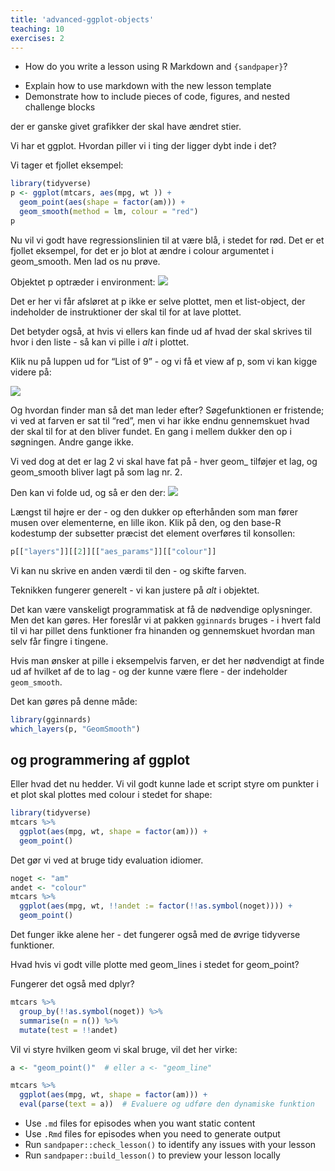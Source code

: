 ```yaml
---
title: 'advanced-ggplot-objects'
teaching: 10
exercises: 2
---
```


:::::::::::::::::::::::::::::::::::::: questions 

- How do you write a lesson using R Markdown and `{sandpaper}`?

::::::::::::::::::::::::::::::::::::::::::::::::

::::::::::::::::::::::::::::::::::::: objectives

- Explain how to use markdown with the new lesson template
- Demonstrate how to include pieces of code, figures, and nested challenge blocks

::::::::::::::::::::::::::::::::::::::::::::::::

der er ganske givet grafikker der skal have ændret stier.

Vi har et ggplot. Hvordan piller vi i ting der ligger dybt inde i det?

Vi tager et fjollet eksempel:

```r
library(tidyverse)
p <- ggplot(mtcars, aes(mpg, wt )) +
  geom_point(aes(shape = factor(am))) +
  geom_smooth(method = lm, colour = "red")
p
```


Nu vil vi godt have regressionslinien til at være blå, i stedet for rød. 
Det er et fjollet eksempel, for det er jo blot at ændre i colour argumentet i
geom_smooth. Men lad os nu prøve.

Objektet p optræder i environment:
![](../fig/21-environment.png)

Det er her vi får afsløret at p ikke er selve plottet, men et list-object,
der indeholder de instruktioner der skal til for at lave plottet. 

Det betyder også, at hvis vi ellers kan finde ud af hvad der skal
skrives til hvor i den liste - så kan vi pille i _alt_ i plottet.

Klik nu på luppen ud for "List of 9" - og vi få et view af p, som 
vi kan kigge videre på:

![](../fig/21-view-p.png)

Og hvordan finder man så det man leder efter? Søgefunktionen er fristende;
vi ved at farven er sat til "red", men vi har ikke endnu gennemskuet hvad der skal til for at den bliver fundet. En gang i mellem dukker den op
i søgningen. Andre gange ikke.

Vi ved dog at det er lag 2 vi skal have fat på - hver geom_ tilføjer et lag, og geom_smooth bliver lagt på som lag nr. 2.

Den kan vi folde ud, og så er den der:
![](../fig/22-vie-p-params.png)

Længst til højre er der - og den dukker op efterhånden som man
fører musen over elementerne, en lille ikon. Klik på den, og den 
base-R kodestump der subsetter præcist det element overføres til 
konsollen:
```r
p[["layers"]][[2]][["aes_params"]][["colour"]]
```

Vi kan nu skrive en anden værdi til den - og skifte farven.

Teknikken fungerer generelt - vi kan justere på _alt_ i objektet. 

Det kan være vanskeligt programmatisk at få de nødvendige oplysninger. Men det 
kan gøres. Her foreslår vi at pakken `gginnards` bruges - i hvert fald til vi
har pillet dens funktioner fra hinanden og gennemskuet hvordan man selv får fingre
i tingene.

Hvis man ønsker at pille i eksempelvis farven, er det her nødvendigt at finde
ud af hvilket af de to lag - og der kunne være flere - der indeholder `geom_smooth`.

Det kan gøres på denne måde:
```r
library(gginnards)
which_layers(p, "GeomSmooth")
```




## og programmering af ggplot

Eller hvad det nu hedder. Vi vil godt kunne lade et script styre om 
punkter i et plot skal plottes med colour i stedet for shape:

```r
library(tidyverse)
mtcars %>% 
  ggplot(aes(mpg, wt, shape = factor(am))) +
  geom_point()
```

Det gør vi ved at bruge tidy evaluation idiomer. 
```r
noget <- "am"
andet <- "colour"
mtcars %>% 
  ggplot(aes(mpg, wt, !!andet := factor(!!as.symbol(noget)))) +
  geom_point()


```


Det funger ikke alene her - det fungerer også med de øvrige tidyverse
funktioner. 

Hvad hvis vi godt ville plotte med geom_lines i stedet for geom_point?


Fungerer det også med dplyr?
```r
mtcars %>% 
  group_by(!!as.symbol(noget)) %>% 
  summarise(n = n()) %>% 
  mutate(test = !!andet)
```
Vil vi styre hvilken geom vi skal bruge, vil det her virke:

```r

a <- "geom_point()"  # eller a <- "geom_line"

mtcars %>%
  ggplot(aes(mpg, wt, shape = factor(am))) +
  eval(parse(text = a))  # Evaluere og udføre den dynamiske funktion

```



::::::::::::::::::::::::::::::::::::: keypoints 

- Use `.md` files for episodes when you want static content
- Use `.Rmd` files for episodes when you need to generate output
- Run `sandpaper::check_lesson()` to identify any issues with your lesson
- Run `sandpaper::build_lesson()` to preview your lesson locally

::::::::::::::::::::::::::::::::::::::::::::::::

